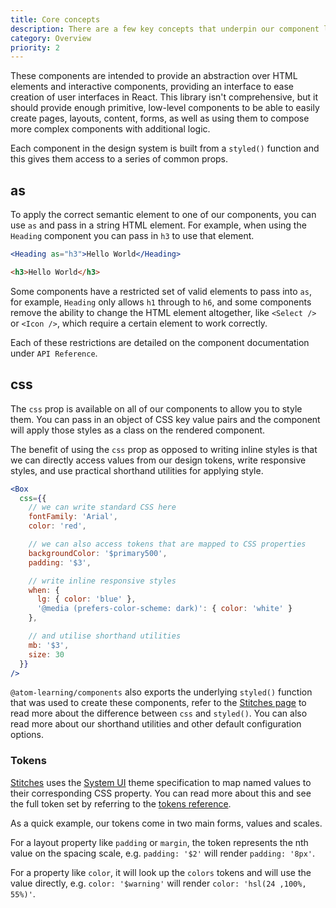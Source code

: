 ```yaml
---
title: Core concepts
description: There are a few key concepts that underpin our component library, these should help with component composition, contextual styling and consistent UI
category: Overview
priority: 2
---
```


These components are intended to provide an abstraction over HTML elements and interactive components, providing an interface to ease creation of user interfaces in React. This library isn't comprehensive, but it should provide enough primitive, low-level components to be able to easily create pages, layouts, content, forms, as well as using them to compose more complex components with additional logic.

Each component in the design system is built from a `styled()` function and this gives them access to a series of common props.

## as

To apply the correct semantic element to one of our components, you can use `as` and pass in a string HTML element. For example, when using the `Heading` component you can pass in `h3` to use that element.

```jsx
<Heading as="h3">Hello World</Heading>
```

```html
<h3>Hello World</h3>
```

Some components have a restricted set of valid elements to pass into `as`, for example, `Heading` only allows `h1` through to `h6`, and some components remove the ability to change the HTML element altogether, like `<Select />` or `<Icon />`, which require a certain element to work correctly.

Each of these restrictions are detailed on the component documentation under `API Reference`.

## css

The `css` prop is available on all of our components to allow you to style them. You can pass in an object of CSS key value pairs and the component will apply those styles as a class on the rendered component.

The benefit of using the `css` prop as opposed to writing inline styles is that we can directly access values from our design tokens, write responsive styles, and use practical shorthand utilities for applying style.

```jsx
<Box
  css={{
    // we can write standard CSS here
    fontFamily: 'Arial',
    color: 'red',

    // we can also access tokens that are mapped to CSS properties
    backgroundColor: '$primary500',
    padding: '$3',

    // write inline responsive styles
    when: {
      lg: { color: 'blue' },
      '@media (prefers-color-scheme: dark)': { color: 'white' }
    },

    // and utilise shorthand utilities
    mb: '$3',
    size: 30
  }}
/>
```

`@atom-learning/components` also exports the underlying `styled()` function that was used to create these components, refer to the [Stitches page](/components/stitches) to read more about the difference between `css` and `styled()`. You can also read more about our shorthand utilities and other default configuration options.

### Tokens

[Stitches](https://stitches.dev) uses the [System UI](https://system-ui.com/theme/) theme specification to map named values to their corresponding CSS property. You can read more about this and see the full token set by referring to the [tokens reference](/theme/tokens).

As a quick example, our tokens come in two main forms, values and scales.

For a layout property like `padding` or `margin`, the token represents the nth value on the spacing scale, e.g. `padding: '$2'` will render `padding: '8px'`.

For a property like `color`, it will look up the `colors` tokens and will use the value directly, e.g. `color: '$warning'` will render `color: 'hsl(24 ,100%, 55%)'`.
